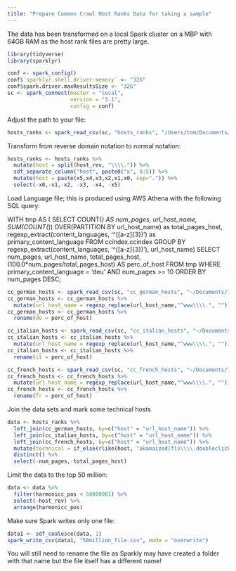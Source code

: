 ```yaml
---
title: "Prepare Common Crawl Host Ranks Data for taking a sample"
---
```


The data has been transformed on a local Spark cluster on a MBP with 64GB RAM as the host rank files are pretty large.

```r
library(tidyverse)
library(sparklyr)
```

```r
conf <- spark_config()
conf$`sparklyr.shell.driver-memory` <- "32G"
conf$spark.driver.maxResultsSize <- "32G"
sc <- spark_connect(master = "local", 
                    version = "3.1",
                    config = conf)

```

Adjust the path to your file:

```r
hosts_ranks <- spark_read_csv(sc, "hosts_ranks", "/Users/tom/Documents/10_Data/DissData/1/cc-host-ranks-jan-2022.csv", delimiter = " ")
```

Transform from reverse domain notation to normal notation:

```r
hosts_ranks <- hosts_ranks %>%
  mutate(host = split(host_rev, "\\\\.")) %>%
  sdf_separate_column("host", paste0("x", 0:5)) %>%
  mutate(host = paste(x5,x4,x3,x2,x1,x0, sep=".")) %>%
  select(-x0,-x1,-x2, -x3, -x4, -x5)
```

Load Language file; this is produced using AWS Athena with the following SQL query:

WITH tmp AS (
SELECT COUNT(*) AS num_pages,
url_host_name,
SUM(COUNT(*)) OVER(PARTITION BY url_host_name) as total_pages_host,
regexp_extract(content_languages, '^([a-z]{3})') as
primary_content_language
FROM ccindex.ccindex
GROUP BY regexp_extract(content_languages, '^([a-z]{3})'),
url_host_name)
SELECT num_pages,
url_host_name,
total_pages_host,
(100.0*num_pages/total_pages_host) AS perc_of_host
FROM tmp
WHERE primary_content_language = 'deu'
AND num_pages >= 10
ORDER BY num_pages DESC;

```r
cc_german_hosts <- spark_read_csv(sc, "cc_german_hosts", "~/Documents/10_Data/DissData/1/german_hosts_with_probs.csv")
cc_german_hosts <- cc_german_hosts %>%
  mutate(url_host_name = regexp_replace(url_host_name,"^www\\\\.", ""))
cc_german_hosts <- cc_german_hosts %>%
  rename(de = perc_of_host)
```

```r
cc_italian_hosts <- spark_read_csv(sc, "cc_italian_hosts", "~/Documents/10_Data/DissData/1/cc_italian_hosts.csv")
cc_italian_hosts <- cc_italian_hosts %>%
  mutate(url_host_name = regexp_replace(url_host_name,"^www\\\\.", ""))
cc_italian_hosts <- cc_italian_hosts %>%
  rename(it = perc_of_host)
```

```r
cc_french_hosts <- spark_read_csv(sc, "cc_french_hosts", "~/Documents/10_Data/DissData/1/cc_french_hosts.csv")
cc_french_hosts <- cc_french_hosts %>%
  mutate(url_host_name = regexp_replace(url_host_name,"^www\\\\.", ""))
cc_french_hosts <- cc_french_hosts %>%
  rename(fr = perc_of_host)
```

Join the data sets and mark some technical hosts

```r
data <- hosts_ranks %>%
  left_join(cc_german_hosts, by=c("host" = "url_host_name")) %>%
  left_join(cc_italian_hosts, by=c("host" = "url_host_name")) %>%
  left_join(cc_french_hosts, by=c("host" = "url_host_name")) %>%
  mutate(technical = if_else(rlike(host, "akamaized|fls\\\\.doubleclick"), 1, 0)) %>%
  distinct() %>%
  select(-num_pages,-total_pages_host)
```

Limit the data to the top 50 million:

```r
data <- data %>%
  filter(harmonicc_pos < 50000001) %>%
  select(-host_rev) %>%
  arrange(harmonicc_pos)
```

Make sure Spark writes only one file:

```r
data1 <- sdf_coalesce(data, 1)
spark_write_csv(data1, "50million_file.csv", mode = "overwrite")
```

You will still need to rename the file as Sparkly may have created a folder with that name but the file itself has a different name!
